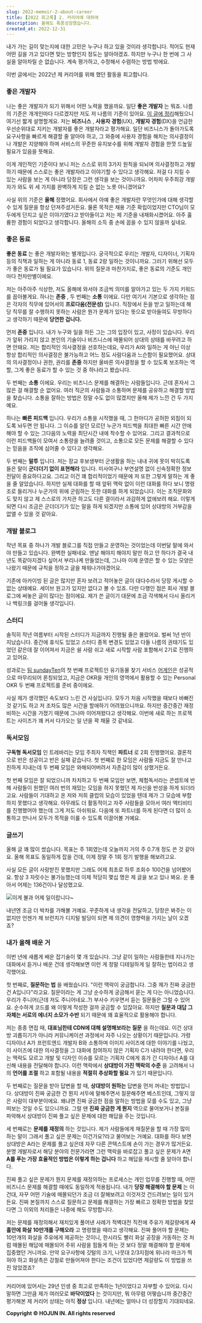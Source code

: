 ```yaml
---
slug: 2022-memoir-2-about-career
title: [2022 회고록] 2. 커리어에 대하여
description: 올해도 폭풍성장했습니다.
created_at: 2022-12-31
---
```


내가 가는 길이 맞는지에 대한 고민은 누구나 하고 있을 것이라 생각합니다. 적어도 현재 어떤 길을 가고 있다면 맞는 방향인지 정도는
알아야겠죠. 하지만 누구나 한 번에 그 사실을 알아차릴 순 없습니다. 계속 평가하고, 수정해서 수렴하는 방법 밖에요.

이번 글에서는 2022년 제 커리어를 위해 했던 활동을 회고합니다.

### 좋은 개발자

나는 좋은 개발자가 되기 위해서 어떤 노력을 했을까요. 일단 **좋은 개발자** 는 뭐죠. 나름의 기준은 개개인마다 다르겠지만 저도 저
나름의 기준이 있어요. [이 글에 정리](https://brunch.co.kr/@dlsghwns/31)해뒀으니 여기선 짧게 설명할게요. 저는
**비즈니스** , **사용자 경험**(UX), **개발자 경험**(DX)을 언급한 우선순위대로 지키는 개발자를 좋은 개발자라고 평가해요.
일단 비즈니스가 돌아가도록 요구사항을 빠르게 해결할 줄 알아야 하고, 그 와중에 사용자 경험을 해치는 의사결정이나 개발은 지양해야 하며
서비스의 꾸준한 유지보수를 위해 개발자 경험을 한껏 드높일 필요가 있음을 뜻해요.

이게 개인적인 기준이다 보니 저는 스스로 위의 3가지 원칙을 되뇌며 의사결정하고 개발하기 때문에 스스로는 좋은 개발자라고 이야기할 수 있다고
생각해요. 저걸 다 지킬 수 있는 사람을 보는 게 아니라 당장은 그런 생각을 보는 것이니까요. 어차피 우주최강 개발자가 와도 위 세 가지를
완벽하게 지킬 순 없는 노릇 아니겠어요?

사실 위의 기준은 **올해** 정했어요. 회사에서 아예 좋은 개발자란 무엇인가에 대해 생각할 수 있게 질문을 항상 던져주셨거든요. 물론
목적은 채용 기준 확립이었지만 CTO님이 모두에게 던지고 싶은 이야기였다고 받아들이고 저는 제 기준을 내재화시켰어요. 아주 훌륭한 경험이
되었다고 생각합니다. 올해의 소득 중 손에 꼽을 수 있지 않을까 싶네요.

### 좋은 동료

**좋은 동료** 는 좋은 개발자와는 별개입니다. 궁극적으로 우리는 개발자, 디자이너, 기획자 등의 직책과 일하는 게 아니라 동료 1, 동료
2랑 일하는 것이니까요. 그러기 위해선 모두가 좋은 동료가 될 필요가 있습니다. 위의 질문과 마찬가지로, 좋은 동료의 기준도 개인마다
천차만별이에요.

저는 아주아주 식상한, 저도 올해에 와서야 조금씩 의미를 알아가고 있는 두 가지 키워드를 꼽아볼게요. 하나는 **존중** , 두 번째는
**소통** 이에요. 다만 여기서 기본으로 생각하는 점은 각자의 직무에 있어서의 **프로다움(전문성)** 입니다. 직장에서 돈을 받고
일하는데 해당 직무를 잘 수행하지 못하는 사람은 뭔가 문제가 있다는 뜻으로 받아들여도 무방하다고 생각하기 때문에 **당연한 겁니다.**

먼저 **존중** 입니다. 내가 누구와 일을 하든 그는 그의 입장이 있고, 사정이 있습니다. 우리가 앞뒤 가리지 않고 본인의 기술이나
비즈니스에 매몰되어 상대의 상태를 바꾸려고 하면 안돼요. 저는 합리적인 의사결정을 선호하는데요, 우리가 AI와 일하는 게 아닌 이상 항상
합리적인 의사결정은 불가능하고 어느 정도 사람다움과 느슨함이 필요했어요. 상대의 의사결정이나 권한, 권리를 **존중** 하지만 올바른
의사결정을 할 수 있도록 보조하는 역할, 그게 좋은 동료가 할 수 있는 것 중 하나라고 봤습니다.

두 번째는 **소통** 이에요. 우리는 비즈니스 문제를 해결하는 사람들입니다. 근데 혼자서 그 많은 걸 해결할 순 없어요. 여러 직군의
사람들과 소통하며 문제를 공유하고 해결할 방법을 찾습니다. 소통을 잘하는 방법은 정말 수도 없이 많겠지만 올해 제가 느낀 건 두 가지예요.

하나는 **빠른 피드백** 입니다. 우리가 소통을 시작했을 때, 그 한마디가 공허한 외침이 되도록 놔두면 안 됩니다. 그 이슈를 알던 모르던
누군가 피드백을 최대한 빠른 시간 안에 해야 할 수 있는 그다음의 노력을 최단시간 내에 착수할 수 있어요. 그리고 결과적으로 이런 피드백들이
모여서 소통량을 늘려줄 것이고, 소통으로 모든 문제를 해결할 수 있다는 믿음을 조직에 심어줄 수 있다고 생각해요.

두 번째는 **말투** 입니다. 저는 장교 후보생부터 군생활을 하는 내내 귀에 못이 박히도록 들은 말이 **군더더기 없이 표현해라**
입니다. 미사여구나 부연설명 없이 신속정확한 정보전달이 중요하다고요. 그리고 이건 꽤 합리적이었기 때문에 저 또한 그렇게 말하는 게 좋을 줄
알았습니다. 하지만 실제 대화를 할 때 앞뒤 맥락 없이 이런 대화를 하다 보니 명령조로 들리거나 누군가의 위에 군림하는 듯한 대화를 하게
되었습니다. 이는 조직문화와도 맞지 않고 제 스스로의 가치관 하고도 다른 결이라서 과감하게 없애보려 해요. 이렇게 되면 다시 조금은
군더더기가 있는 말을 하게 되겠지만 소통에 있어 상대방의 거부감을 없앨 수 있을 것 같아요.

### 개발 블로그

작년 목표 중 하나가 개발 블로그를 직접 만들고 운영하는 것이었는데 이번달 말에 와서야 만들고 있습니다. 완벽한 실패네요. 맨날 해야지
해야지 말만 하고 안 하다가 결국 내년도 똑같아지겠다 싶어서 부리나케 만들었는데, 그나마 이제 운영은 할 수 있는 모양은 나왔기 때문에
규칙을 정하고 글을 채워나가야겠어요.

기존에 아카이빙 된 글은 많지만 혼자 보려고 적어놓은 글이 대다수라서 당장 게시할 수 없는 상태예요. 세이브 원고가 있지만 없다고 볼 수
있죠. 다만 다행인 점은 회사 개발 블로그에 써놓은 글이 많다는 점이에요. 제가 쓴 글이기 대문에 조금 각색해서 다시 올리거나 백링크를
걸어둘 생각입니다.

### 스터디

솔직히 작년 여름부터 시작된 스터디가 지금까지 진행될 줄은 몰랐어요. 벌써 1년 반이 지났습니다. 중간에 휴식도 있었고 스터디 종목 변경도
있었고 다들 나름의 권태기도 있었던 같은데 잘 이어져서 지금은 쉴 사람 쉬고 새로 시작할 사람 포함해서 2기로 진행하고 있어요.

성과로는 [팀 sundayTen](https://github.com/sundayTen)의 첫 번째 프로젝트인 유기동물 찾기 서비스
[어게인](https://www.agaein.com/)은 성공적으로 마무리되어 론칭되었고, 지금은 OKR을 개인의 영역에서 활용할 수 있는
Personal OKR 두 번째 프로젝트를 준비 중이에요.

사실 제가 생각했던 속도보다 느린 건 사실입니다. 모두가 처음 시작했을 때보다 바빠진 것 같기도 하고 저 조차도 많은 시간을 할애하기
어려웠으니까요. 하지만 중간중간 재정비하는 시간을 가졌기 때문에 그나마 이어져왔다고 생각해요. 이번에 새로 하는 프로젝트는 사이즈가 꽤 커서
다가오는 일 년을 꽉 채울 것 같네요.

### 독서모임

**구독형 독서모임** 인 트레바리는 모임 주최자 직책인 **파트너** 로 2회 진행했어요. 결론적으로 반은 성공이고 반은 실패 같습니다.
첫 번째로 한 모임은 사람들 지금도 잘 만나고 친하게 지내는데 두 번째 모임은 와해되어버려서 자존감이 많이 상했거든요.

첫 번째 모임은 잘 되었으니까 차치하고 두 번째 모임만 보면, 체험독서라는 콘셉트에 반해 사람들이 원했던 여러 번의 재밌는 모임을 하지
못했던 제 자신을 반성을 하게 되더라고요. 사람들이 기대하고 온 저와 저희 클럽의 모습이 있었을 텐데 제가 그 모습에 부합하지 못했다고
생각해요. 아무래도 더 활동적이고 자주 사람들을 모아서 여러 액티비티를 진행했어야 했는데 그게 저도 아쉬워요. 다음에 또 파트너를 하게
된다면 더 많이 소통하고 만나서 모두가 목적을 이룰 수 있도록 이끌어볼 거예요.

### 글쓰기

올해 글 꽤 많이 썼습니다. 목표는 주 1회였는데 오늘까지 거의 주 0.7개 정도 쓴 것 같아요. 올해 목표도 동일하게 잡을 건데, 이제
정말 주 1회 정기 발행을 해보려고요.

사실 모든 글이 사랑받진 못했지만 그래도 어제 최초로 하루 조회수 100건을 넘어봤어요. 항상 3 자릿수는 불가능했는데 이제 적당히 몇십
명은 제 글을 보고 있나 봐요. 운 좋아서 어제는 136건이나 달성했고요.

![](http://t1.daumcdn.net/brunch/service/user/aVyy/image/DJHSLswrcnkA1jKzqt6_I6LwhIc.png)이게
불과 어제 일이랍니다~

내년엔 조금 더 박차를 가해볼 거예요. 꾸준하게 내 생각을 전달하고, 당장은 봐주는 이 없지만 언젠가 제 브런치가 디지털 빌딩이 되면 제
의견이 영향력을 가지는 날이 오겠죠?

### 내가 올해 배운 거

이번 년에 새롭게 배운 잡기술이 몇 개 있습니다. 그냥 같이 일하는 사람들한테 지나가는 대화에서 듣거나 배운 건데 생각해보면 이런 게 정말
디테일하게 일 잘하는 법이라고 생각했어요.

첫 번째로, **질문하는 법** 을 배웠습니다. "이런 맥락이 궁금합니다. 그중 제가 진짜 궁금한 건 A입니다"라고요. 질문이라는 게 그냥
순수하게 궁금해서 묻는 게 다는 아니었습니다. 우리가 주니어(근데 저도 주니어네요..?) 부사수 키우면서 듣는 질문들은 그럴 수 있어요.
순수하게 코드를 왜 이렇게 작성한 걸까 궁금할 수 있잖아요. 하지만 **질문과 대답 그 자체는 서로의 에너지 소모가 수반** 되기 때문에 꽤
효율적으로 활용해야 합니다.

저는 종종 면접 때, **대표님한테 CDN에 대해 설명해보라는 질문** 을 하는데요. 이건 상대방 괴롭히기가 아니라 커뮤니케이션 과정에서
자주 나오는 상황이기 때문입니다. 가령 디자이너 A가 프런트엔드 개발자 B와 소통하며 이미지 사이즈에 대한 이야기를 나눴고, 이 사이즈에
대한 의사결정을 그 대화에 참여하지 않은 기획자 C가 내려야 한다면, 우리는 맥락도 모르고 개발 및 디자인 이슈를 모르는 기획자 C에게 휴가
간 디자이너 A를 대신해 내용을 전달해야 합니다. 이런 맥락에서 **상대방이 가진 맥락의 수준** 을 고려해서 나의 **언어를 조절** 하고
포함될 내용을 **적절히 추상화할 필요** 가 있기 때문입니다.

두 번째로는 질문을 받아 답변을 할 때, **상대방이 원하는** 답변을 먼저 꺼내는 방법입니다. 상대방이 진짜 궁금한 건 뭔지 서두에
말해주면서 질문해주면 베스트인데, 그렇지 않은 사람이 대부분이에요. 왜냐면 진짜 궁금한 점을 말하는 방법을 모를 수도 있고, 그냥 떠보는
것일 수도 있으니까요. 그럴 땐 **진짜 궁금한 게 뭔지** 역으로 물어보거나 본질을 파악해서 상대방이 진짜 풀고 싶은 문제에 대한 해답을
주는 것입니다.

세 번째로는 **문제를 재정의** 하는 것입니다. 제가 사람들에게 재질문을 할 때 가장 많이 하는 말이 그래서 풀고 싶은 문제는
이건가요?라고 물어보는 거예요. 대화를 하다 보면 상대방은 A라는 문제를 풀고 싶은데 자꾸 다른 콘텍스트에 손이 가는 경우가 많거든요. 분명
개발자로서 해당 분야의 전문가라면 그런 맥락을 바로잡고 풀고 싶은 문제가 A면 **A를 푸는 가장 효율적인 방법은 이렇게 하는 겁니다**
하고 해답을 제시할 줄 알아야 합니다.

진짜 풀고 싶은 문제가 뭔지 문제를 재정의하는 프로세스는 개인 업무를 진행할 때, 어떤 비즈니스 문제를 해결할 때에도 동일하게 적용됩니다.
내가 **당장 해결해야 할 문제** 는 이건대, 자꾸 어떤 기술에 매몰되던가 조금 더 잘해보려고 이것저것 건드려보는 일이 있거든요. 진짜
본질까지 스스로 질문하고 문제를 해결하는 가장 빠르고 정확한 방법을 찾았다면 그 이외의 처리들은 나중에 해도 무방합니다.

저는 문제를 재정의해서 재치있게 풀어낸 사례가 적벽대전 직전에 주유가 제갈량에게 **사흘안에 화살 10만개를 구해오라** 고 명령했을 때라고
생각해요. 진짜 풀어야 할 문제는 10만개의 화살을 주유에게 제공하는 것이니, 한시라도 빨리 화살 공장을 가동하는 것 처럼 매몰된 해답에
매몰되어 주위 사람을 힘들게 하는 것 보다 정말 해결해야 할 문제에 집중했던 거니까요. 만약 요구사항에 깃털의 크기, 나뭇대 2/3지점에
위나라 마크가 찍혀야 하고 화살촉은 강철로 만들어져야 한다는 조건이 있었다면 제갈량도 이 방법을 쓰진 않았겠죠?

---

커리어에 있어서는 29년 인생 중 최고로 만족하는 1년이었다고 자부할 수 있어요. 다시 말하면 그만큼 제가 여러모로 **바닥이었다** 는
것이지만, 뭐 아무렴 어떻습니까 중간중간 평가해본 제 커리어 상태는 아직 **정상** 입니다. 내년에는 얼마나 더 성장할지 기대되네요.

**Copyright © HOJUN IN. All rights reserved**
